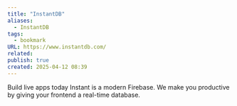 ```yaml
---
title: "InstantDB"
aliases:
  - InstantDB
tags:
  - bookmark
URL: https://www.instantdb.com/
related: 
publish: true
created: 2025-04-12 08:39
---
```




Build live apps today
Instant is a modern Firebase. We make you productive by giving your frontend a real-time database.